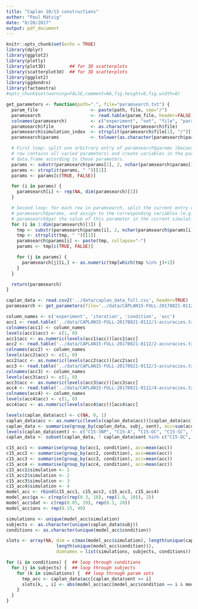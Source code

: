 ```yaml
---
title: "Caplan 10/13 constructions"
author: "Paul Mätzig"
date: "8/20/2017"
output: pdf_document
---
```


```r
knitr::opts_chunk$set(echo = TRUE)
library(dplyr)
library(ggplot2)
library(plotly)
library(plot3D)         ## for 3D scatterplots
library(scatterplot3d)  ## for 3D scatterplots
library(ggplot2)
library(ggdendro)
library(factoextra)
#opts_chunk$set(warning=FALSE,comment=NA,fig.height=8,fig.width=8)
```

```r
get_parameters <- function(path=".", file="paramsearch.txt") {
  param_file                    <- paste(path, file, sep="/")
  paramsearch                   <- read.table(param_file, header=FALSE)
  colnames(paramsearch)         <- c("experiment", "set", "file", "params")
  paramsearch$file              <- as.character(paramsearch$file)
  paramsearch$simulation_index  <- strsplit(paramsearch$file[1], "/")[[1]][4]
  paramsearch$params            <- tolower(as.character(paramsearch$params))

  # First loop: split one arbitrary entry of paramsearch$params (because each
  # row contains all varied parameters) and create variables in the paramsearch
  # data.frame according to these parameters.
  params <- substr(paramsearch$params[1], 2, nchar(paramsearch$params[1]) - 1)
  params <- strsplit(params, " ")[[1]]
  params <- params[c(TRUE, FALSE)]

  for (i in params) {
    paramsearch[i] <- rep(NA, dim(paramsearch)[1])
  }

  # Second loop: for each row in paramsearch, split the current entry of
  # paramsearch$params, and assign to the corresponding variables (e.g.,
  # paramsearch$ga) the value of this parameter in the current simulation set.
  for (i in 1:dim(paramsearch)[1]) {
    tmp <- substr(paramsearch$params[i], 2, nchar(paramsearch$params[i]) - 1)  # remove parentheses
    tmp <- strsplit(tmp, " ")[[1]]
    paramsearch$params[i] <- paste(tmp, collapse="-")
    params <- tmp[c(TRUE, FALSE)]

    for (j in params) {
      paramsearch[j][i,] <- as.numeric(tmp[which(tmp %in% j)+1])
    }
  }

  return(paramsearch)
}
```

```r
caplan_data <- read.csv2('../data/caplan_data_full.csv', header=TRUE)
paramsearch <- get_parameters(file='../data/CAPLAN15-FULL-20170821-0112/paramsearch.txt')

column_names <- c('experiment', 'iteration', 'condition', 'acc')
acc1 <- read.table('../data/CAPLAN15-FULL-20170821-0112/1-accuracies.txt')
colnames(acc1) <- column_names
levels(acc1$acc) <- c(1, 0)
acc1$acc <- as.numeric(levels(acc1$acc))[acc1$acc]
acc2 <- read.table('../data/CAPLAN15-FULL-20170821-0112/2-accuracies.txt')
colnames(acc2) <- column_names
levels(acc2$acc) <- c(1, 0)
acc2$acc <- as.numeric(levels(acc2$acc))[acc2$acc]
acc3 <- read.table('../data/CAPLAN15-FULL-20170821-0112/3-accuracies.txt')
colnames(acc3) <- column_names
levels(acc3$acc) <- c(1, 0)
acc3$acc <- as.numeric(levels(acc3$acc))[acc3$acc]
acc4 <- read.table('../data/CAPLAN15-FULL-20170821-0112/4-accuracies.txt')
colnames(acc4) <- column_names
levels(acc4$acc) <- c(1, 0)
acc4$acc <- as.numeric(levels(acc4$acc))[acc4$acc]
```

```r
levels(caplan_data$acc) <- c(NA, 0, 1)
caplan_data$acc <- as.numeric(levels(caplan_data$acc))[caplan_data$acc]
caplan_data <- summarise(group_by(caplan_data, subj, sent), acc=sum(acc, na.rm = TRUE) / n())
levels(caplan_data$sent) <- c("C15-3NP", "C15-A", "C15-OC", "C15-SC", "C15-P", "C15-PRON", "C15-REFL", "C15-OR", "C15-OR-PRON", "C15-OR-REFL", "C15-SR", "C15-SR-PRON", "C15-SR-REFL")
caplan_data <- subset(caplan_data, ! caplan_data$sent %in% c("C15-OC", "C15-SC", "C15-P"))

c15_acc1 <- summarise(group_by(acc1, condition), acc=mean(acc))
c15_acc2 <- summarise(group_by(acc2, condition), acc=mean(acc))
c15_acc3 <- summarise(group_by(acc3, condition), acc=mean(acc))
c15_acc4 <- summarise(group_by(acc4, condition), acc=mean(acc))
c15_acc1$simulation <- 1
c15_acc2$simulation <- 2
c15_acc3$simulation <- 3
c15_acc4$simulation <- 4
model_acc <- rbind(c15_acc1, c15_acc2, c15_acc3, c15_acc4)
model_acc$ga <- c(rep(c(rep(0.3, 10), rep(1.0, 10)), 2))
model_acc$dat <- c(rep(0.05, 20), rep(0.1, 20)) 
model_acc$ans <- rep(0.15, 40)

simulations <- unique(model_acc$simulation)
subjects <- as.character(unique(caplan_data$subj))
conditions <- as.character(unique(model_acc$condition))

slots <- array(NA, dim = c(max(model_acc$simulation), length(unique(caplan_data$subj)),
                   length(unique(model_acc$condition))),
                   dimnames = list(simulations, subjects, conditions))

for (i in conditions) {  ## loop through conditions
  for (j in subjects) {  ## loop through subjects
    for (k in simulations) {  ## loop through param sets
      tmp_acc <- caplan_data$acc[caplan_data$sent == i]
      slots[k, , i] <- abs(model_acc$acc[model_acc$condition == i & model_acc$simulation == k] - tmp_acc)
    }
  }
}



```












